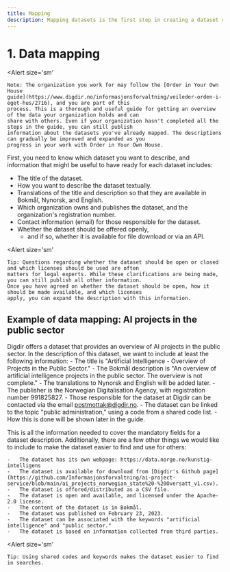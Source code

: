 ```yaml
---
title: Mapping
description: Mapping datasets is the first step in creating a dataset description.
---
```


# 1. Data mapping

<Alert
    size='sm'
>
    Note: The organization you work for may follow the [Order in Your Own House
    guide](https://www.digdir.no/informasjonsforvaltning/veileder-orden-i-eget-hus/2716), and you are part of this
    process. This is a thorough and useful guide for getting an overview of the data your organization holds and can
    share with others. Even if your organization hasn't completed all the steps in the guide, you can still publish
    information about the datasets you've already mapped. The descriptions can gradually be improved and expanded as you
    progress in your work with Order in Your Own House.
</Alert>

First, you need to know which dataset you want to describe, and information that might be useful to have ready for each dataset includes:

-   The title of the dataset.
-   How you want to describe the dataset textually.
-   Translations of the title and description so that they are available in Bokmål, Nynorsk, and English.
-   Which organization owns and publishes the dataset, and the organization's registration number.
-   Contact information (email) for those responsible for the dataset.
-   Whether the dataset should be offered openly,
    -   and if so, whether it is available for file download or via an API.

<Alert
    size='sm'
>
    Tip: Questions regarding whether the dataset should be open or closed and which licenses should be used are often
    matters for legal experts. While these clarifications are being made, you can still publish all other information.
    Once you have agreed on whether the dataset should be open, how it should be made available, and which licenses
    apply, you can expand the description with this information.
</Alert>

## Example of data mapping: AI projects in the public sector

Digdir offers a dataset that provides an overview of AI projects in the public sector. In the description of this dataset, we want to include at least the following information:
    -   The title is "Artificial Intelligence - Overview of Projects in the Public Sector."
    -   The Bokmål description is "An overview of artificial intelligence projects in the public sector. The overview is not complete."
    -   The translations to Nynorsk and English will be added later.
    -   The publisher is the Norwegian Digitalisation Agency, with registration number 991825827.
    -   Those responsible for the dataset at Digdir can be contacted via the email postmottak@digdir.no.
    -   The dataset can be linked to the topic "public administration," using a code from a shared code list.
    -   How this is done will be shown later in the guide.

This is all the information needed to cover the mandatory fields for a dataset description. Additionally, there are a few other things we would like to include to make the dataset easier to find and use for others:

    -   The dataset has its own webpage: https://data.norge.no/kunstig-intelligens
    -   The dataset is available for download from [Digdir's Github page](https://github.com/Informasjonsforvaltning/ai-project-service/blob/main/ai_projects_norwegian_state%20-%20Oversatt_v1.csv).
    -   The dataset is offered/distributed as a CSV file.
    -   The dataset is open and available, and licensed under the Apache-2.0 license.
    -   The content of the dataset is in Bokmål.
    -   The dataset was published on February 23, 2023.
    -   The dataset can be associated with the keywords "artificial intelligence" and "public sector."
    -   The dataset is based on information collected from third parties.

<Alert
    size='sm'
>
    Tip: Using shared codes and keywords makes the dataset easier to find in searches.
</Alert>
